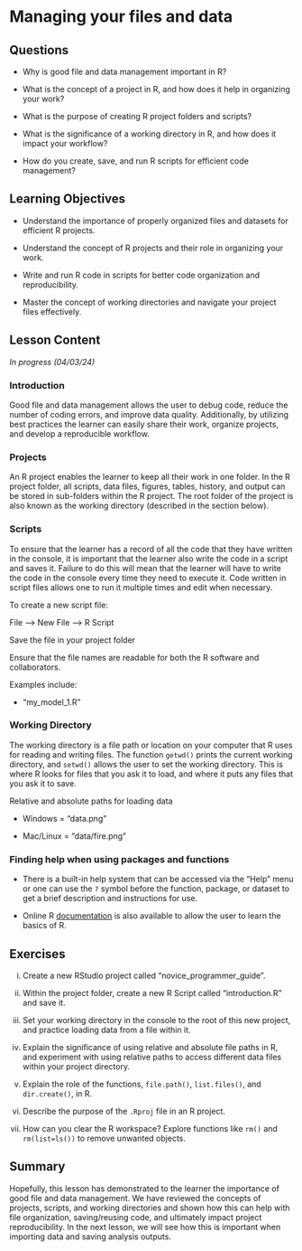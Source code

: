 # Managing your files and data {#sec-managing}

## Questions

-   Why is good file and data management important in R?

-   What is the concept of a project in R, and how does it help in organizing your work?

-   What is the purpose of creating R project folders and scripts?

-   What is the significance of a working directory in R, and how does it impact your workflow?

-   How do you create, save, and run R scripts for efficient code management?

## Learning Objectives

-   Understand the importance of properly organized files and datasets for efficient R projects.

-   Understand the concept of R projects and their role in organizing your work.

-   Write and run R code in scripts for better code organization and reproducibility.

-   Master the concept of working directories and navigate your project files effectively.

## Lesson Content

*In progress (04/03/24)*

### Introduction

Good file and data management allows the user to debug code, reduce the number of coding errors, and improve data quality. Additionally, by utilizing best practices the learner can easily share their work, organize projects, and develop a reproducible workflow.

### Projects

An R project enables the learner to keep all their work in one folder. In the R project folder, all scripts, data files, figures, tables, history, and output can be stored in sub-folders within the R project. The root folder of the project is also known as the working directory (described in the section below).

### Scripts

To ensure that the learner has a record of all the code that they have written in the console, it is important that the learner also write the code in a script and saves it. Failure to do this will mean that the learner will have to write the code in the console every time they need to execute it. Code written in script files allows one to run it multiple times and edit when necessary.

To create a new script file:

File --\> New File --\> R Script

Save the file in your project folder

Ensure that the file names are readable for both the R software and collaborators.

Examples include:

- "my_model_1.R"

### Working Directory

The working directory is a file path or location on your computer that R uses for reading and writing files. The function `getwd()` prints the current working directory, and `setwd()` allows the user to set the working directory. This is where R looks for files that you ask it to load, and where it puts any files that you ask it to save.

Relative and absolute paths for loading data

- Windows = "data\fire.png"

- Mac/Linux = "data/fire.png"

### Finding help when using packages and functions

- There is a built-in help system that can be accessed via the "Help" menu or one can use the ```?``` symbol before the function, package, or dataset to get a brief description and instructions for use.

- Online R [documentation](https://cran.r-project.org/manuals.html) is also available to allow the user to learn the basics of R.

## Exercises

i.  Create a new RStudio project called "novice_programmer_guide".

ii. Within the project folder, create a new R Script called "introduction.R" and save it.

iii. Set your working directory in the console to the root of this new project, and practice loading data from a file within it.

iv. Explain the significance of using relative and absolute file paths in R, and experiment with using relative paths to access different data files within your project directory.

v.  Explain the role of the functions, `file.path()`, `list.files()`, and `dir.create()`, in R.

vi. Describe the purpose of the `.Rproj` file in an R project.

vii. How can you clear the R workspace? Explore functions like `rm()` and `rm(list=ls())` to remove unwanted objects.

## Summary

Hopefully, this lesson has demonstrated to the learner the importance of good file and data management. We have reviewed the concepts of projects, scripts, and working directories and shown how this can help with file organization, saving/reusing code, and ultimately impact project reproducibility. In the next lesson, we will see how this is important when importing data and saving analysis outputs.
